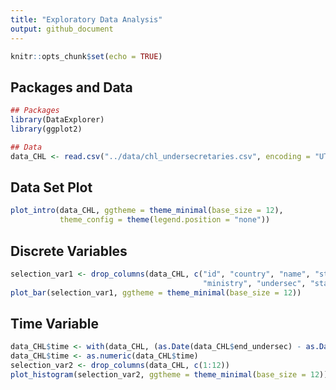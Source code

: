 ```yaml
---
title: "Exploratory Data Analysis"
output: github_document
---
```


```r
knitr::opts_chunk$set(echo = TRUE)
```

## Packages and Data

```r
## Packages
library(DataExplorer)
library(ggplot2)

## Data
data_CHL <- read.csv("../data/chl_undersecretaries.csv", encoding = "UTF-8")
```

## Data Set Plot

```r
plot_intro(data_CHL, ggtheme = theme_minimal(base_size = 12),
           theme_config = theme(legend.position = "none")) 
```

## Discrete Variables

```r
selection_var1 <- drop_columns(data_CHL, c("id", "country", "name", "start_president", "end_president",
                                           "ministry", "undersec", "start_undersec", "end_undersec"))
plot_bar(selection_var1, ggtheme = theme_minimal(base_size = 12))
```

## Time Variable

```r
data_CHL$time <- with(data_CHL, (as.Date(data_CHL$end_undersec) - as.Date(data_CHL$start_undersec)))
data_CHL$time <- as.numeric(data_CHL$time)
selection_var2 <- drop_columns(data_CHL, c(1:12))
plot_histogram(selection_var2, ggtheme = theme_minimal(base_size = 12))
```
